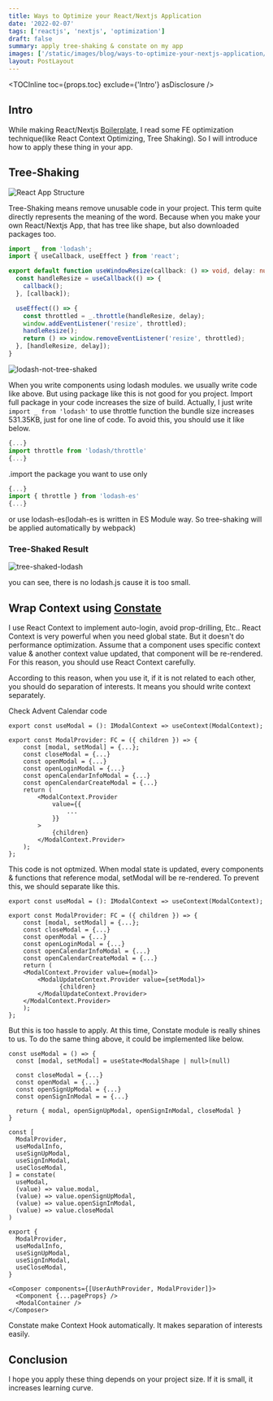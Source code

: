 ```yaml
---
title: Ways to Optimize your React/Nextjs Application
date: '2022-02-07'
tags: ['reactjs', 'nextjs', 'optimization']
draft: false
summary: apply tree-shaking & constate on my app
images: ['/static/images/blog/ways-to-optimize-your-nextjs-application/optimized.png']
layout: PostLayout
---
```


<TOCInline toc={props.toc} exclude={'Intro'} asDisclosure />

## Intro

While making React/Nextjs [Boilerplate](https://nextjs-test-template.herokuapp.com/), I read some
FE optimization technique(like React Context Optimizing, Tree Shaking).
So I will introduce how to apply these thing in your app.

## Tree-Shaking

![React App Structure](https://d.pr/i/emhzOw.png)

Tree-Shaking means remove unusable code in your project.
This term quite directly represents the meaning of the word.
Because when you make your own React/Nextjs App,
that has tree like shape, but also downloaded packages too.

```jsx:useWindowSize.ts
import _ from 'lodash';
import { useCallback, useEffect } from 'react';

export default function useWindowResize(callback: () => void, delay: number) {
  const handleResize = useCallback(() => {
    callback();
  }, [callback]);

  useEffect(() => {
    const throttled = _.throttle(handleResize, delay);
    window.addEventListener('resize', throttled);
    handleResize();
    return () => window.removeEventListener('resize', throttled);
  }, [handleResize, delay]);
}

```

![lodash-not-tree-shaked](https://d.pr/i/ku7g9X.png)

When you write components using lodash modules.
we usually write code like above. But using package like this
is not good for you project. Import full package in your code
increases the size of build.
Actually, I just write `import _ from 'lodash'` to use throttle function
the bundle size increases 531.35KB, just for one line of code.
To avoid this, you should use it like below.

```jsx:useWindowSize.ts
{...}
import throttle from 'lodash/throttle'
{...}
```

\.import the package you want to use only

```jsx:useWindowSize.ts
{...}
import { throttle } from 'lodash-es'
{...}
```

or use lodash-es(lodah-es is written in ES Module way.
So tree-shaking will be applied automatically by webpack)

### Tree-Shaked Result

![tree-shaked-lodash](https://d.pr/i/SQ1TAJ.png)

you can see, there is no lodash.js cause it is too small.

## Wrap Context using [Constate](https://ridicorp.com/story/how-to-use-redux-in-ridi/)

I use React Context to implement auto-login, avoid prop-drilling, Etc..
React Context is very powerful when you need global state.
But it doesn't do performance optimization. Assume that a component
uses specific context value & another context value updated,
that component will be re-rendered. For this reason, you should
use React Context carefully.

According to this reason, when you use it,
if it is not related to each other,
you should do separation of interests.
It means you should write context separately.

Check Advent Calendar code

```jsx:ModalStore.tsx
export const useModal = (): IModalContext => useContext(ModalContext);

export const ModalProvider: FC = ({ children }) => {
	const [modal, setModal] = {...};
	const closeModal = {...}
	const openModal = {...}
	const openLoginModal = {...}
	const openCalendarInfoModal = {...}
	const openCalendarCreateModal = {...}
	return (
		<ModalContext.Provider
			value={{
				...
			}}
		>
			{children}
		</ModalContext.Provider>
	);
};
```

This code is not optmized. When modal state is updated,
every components & functions that reference modal, setModal
will be re-rendered. To prevent this, we should separate like this.

```jsx:ModalStore.tsx
export const useModal = (): IModalContext => useContext(ModalContext);

export const ModalProvider: FC = ({ children }) => {
	const [modal, setModal] = {...};
	const closeModal = {...}
	const openModal = {...}
	const openLoginModal = {...}
	const openCalendarInfoModal = {...}
	const openCalendarCreateModal = {...}
	return (
    <ModalContext.Provider value={modal}>
        <ModalUpdateContext.Provider value={setModal}>
		      {children}
        </ModalUpdateContext.Provider>
    </ModalContext.Provider>
	);
};
```

But this is too hassle to apply.
At this time, Constate module is really shines to us.
To do the same thing above, it could be implemented like below.

```jsx:ModalContext.tsx
const useModal = () => {
  const [modal, setModal] = useState<ModalShape | null>(null)

  const closeModal = {...}
  const openModal = {...}
  const openSignUpModal = {...}
  const openSignInModal = = {...}

  return { modal, openSignUpModal, openSignInModal, closeModal }
}

const [
  ModalProvider,
  useModalInfo,
  useSignUpModal,
  useSignInModal,
  useCloseModal,
] = constate(
  useModal,
  (value) => value.modal,
  (value) => value.openSignUpModal,
  (value) => value.openSignInModal,
  (value) => value.closeModal
)

export {
  ModalProvider,
  useModalInfo,
  useSignUpModal,
  useSignInModal,
  useCloseModal,
}
```

```jsx:_app.tsx
<Composer components={[UserAuthProvider, ModalProvider]}>
  <Component {...pageProps} />
  <ModalContainer />
</Composer>
```

Constate make Context Hook automatically.
It makes separation of interests easily.

## Conclusion

I hope you apply these thing depends on your project size.
If it is small, it increases learning curve.
